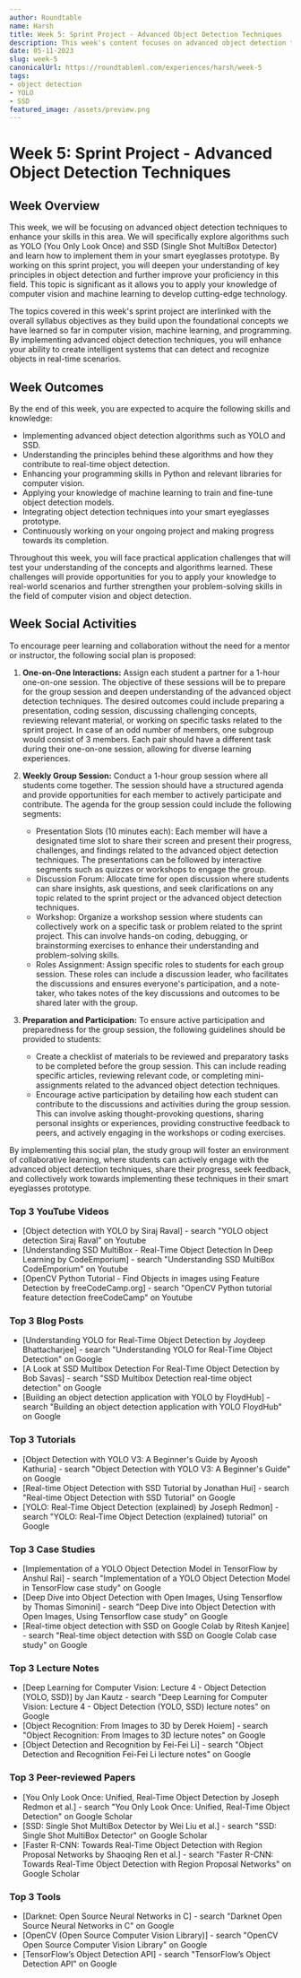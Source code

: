 ```yaml
---
author: Roundtable
name: Harsh
title: Week 5: Sprint Project - Advanced Object Detection Techniques
description: This week's content focuses on advanced object detection techniques such as YOLO and SSD to enhance skills in this area. Students will learn how to implement these algorithms in their smart eyeglasses prototype, improve their programming skills in Python, and apply machine learning to train object detection models. The content is significant as it allows students to apply their knowledge of computer vision and machine learning to develop cutting-edge technology.
date: 05-11-2023
slug: week-5
canonicalUrl: https://roundtableml.com/experiences/harsh/week-5
tags:
- object detection
- YOLO
- SSD
featured_image: /assets/preview.png
---
```


# Week 5: Sprint Project - Advanced Object Detection Techniques

## Week Overview

This week, we will be focusing on advanced object detection techniques to enhance your skills in this area. We will specifically explore algorithms such as YOLO (You Only Look Once) and SSD (Single Shot MultiBox Detector) and learn how to implement them in your smart eyeglasses prototype. By working on this sprint project, you will deepen your understanding of key principles in object detection and further improve your proficiency in this field. This topic is significant as it allows you to apply your knowledge of computer vision and machine learning to develop cutting-edge technology.

The topics covered in this week's sprint project are interlinked with the overall syllabus objectives as they build upon the foundational concepts we have learned so far in computer vision, machine learning, and programming. By implementing advanced object detection techniques, you will enhance your ability to create intelligent systems that can detect and recognize objects in real-time scenarios.

## Week Outcomes

By the end of this week, you are expected to acquire the following skills and knowledge:

- Implementing advanced object detection algorithms such as YOLO and SSD.
- Understanding the principles behind these algorithms and how they contribute to real-time object detection.
- Enhancing your programming skills in Python and relevant libraries for computer vision.
- Applying your knowledge of machine learning to train and fine-tune object detection models.
- Integrating object detection techniques into your smart eyeglasses prototype.
- Continuously working on your ongoing project and making progress towards its completion.

Throughout this week, you will face practical application challenges that will test your understanding of the concepts and algorithms learned. These challenges will provide opportunities for you to apply your knowledge to real-world scenarios and further strengthen your problem-solving skills in the field of computer vision and object detection.


## Week Social Activities

To encourage peer learning and collaboration without the need for a mentor or instructor, the following social plan is proposed:

1. **One-on-One Interactions:**
Assign each student a partner for a 1-hour one-on-one session. The objective of these sessions will be to prepare for the group session and deepen understanding of the advanced object detection techniques. The desired outcomes could include preparing a presentation, coding session, discussing challenging concepts, reviewing relevant material, or working on specific tasks related to the sprint project. In case of an odd number of members, one subgroup would consist of 3 members. Each pair should have a different task during their one-on-one session, allowing for diverse learning experiences.

2. **Weekly Group Session:**
Conduct a 1-hour group session where all students come together. The session should have a structured agenda and provide opportunities for each member to actively participate and contribute. The agenda for the group session could include the following segments:
   - Presentation Slots (10 minutes each): Each member will have a designated time slot to share their screen and present their progress, challenges, and findings related to the advanced object detection techniques. The presentations can be followed by interactive segments such as quizzes or workshops to engage the group.
   - Discussion Forum: Allocate time for open discussion where students can share insights, ask questions, and seek clarifications on any topic related to the sprint project or the advanced object detection techniques.
   - Workshop: Organize a workshop session where students can collectively work on a specific task or problem related to the sprint project. This can involve hands-on coding, debugging, or brainstorming exercises to enhance their understanding and problem-solving skills.
   - Roles Assignment: Assign specific roles to students for each group session. These roles can include a discussion leader, who facilitates the discussions and ensures everyone's participation, and a note-taker, who takes notes of the key discussions and outcomes to be shared later with the group.

3. **Preparation and Participation:**
To ensure active participation and preparedness for the group session, the following guidelines should be provided to students:
   - Create a checklist of materials to be reviewed and preparatory tasks to be completed before the group session. This can include reading specific articles, reviewing relevant code, or completing mini-assignments related to the advanced object detection techniques.
   - Encourage active participation by detailing how each student can contribute to the discussions and activities during the group session. This can involve asking thought-provoking questions, sharing personal insights or experiences, providing constructive feedback to peers, and actively engaging in the workshops or coding exercises.

By implementing this social plan, the study group will foster an environment of collaborative learning, where students can actively engage with the advanced object detection techniques, share their progress, seek feedback, and collectively work towards implementing these techniques in their smart eyeglasses prototype.


### Top 3 YouTube Videos
- [Object detection with YOLO by Siraj Raval] - search "YOLO object detection Siraj Raval" on Youtube
- [Understanding SSD MultiBox - Real-Time Object Detection In Deep Learning by CodeEmporium] - search "Understanding SSD MultiBox CodeEmporium" on Youtube
- [OpenCV Python Tutorial - Find Objects in images using Feature Detection by freeCodeCamp.org] - search "OpenCV Python tutorial feature detection freeCodeCamp" on Youtube

### Top 3 Blog Posts
- [Understanding YOLO for Real-Time Object Detection by Joydeep Bhattacharjee] - search "Understanding YOLO for Real-Time Object Detection" on Google
- [A Look at SSD Multibox Detection For Real-Time Object Detection by Bob Savas] - search "SSD Multibox Detection real-time object detection" on Google
- [Building an object detection application with YOLO by FloydHub] - search "Building an object detection application with YOLO FloydHub" on Google

### Top 3 Tutorials
- [Object Detection with YOLO V3: A Beginner's Guide by Ayoosh Kathuria] - search "Object Detection with YOLO V3: A Beginner's Guide" on Google
- [Real-time Object Detection with SSD Tutorial by Jonathan Hui] - search "Real-time Object Detection with SSD Tutorial" on Google
- [YOLO: Real-Time Object Detection (explained) by Joseph Redmon] - search "YOLO: Real-Time Object Detection (explained) tutorial" on Google

### Top 3 Case Studies
- [Implementation of a YOLO Object Detection Model in TensorFlow by Anshul Rai] - search "Implementation of a YOLO Object Detection Model in TensorFlow case study" on Google
- [Deep Dive into Object Detection with Open Images, Using Tensorflow by Thomas Simonini] - search "Deep Dive into Object Detection with Open Images, Using Tensorflow case study" on Google
- [Real-time object detection with SSD on Google Colab by Ritesh Kanjee] - search "Real-time object detection with SSD on Google Colab case study" on Google

### Top 3 Lecture Notes
- [Deep Learning for Computer Vision: Lecture 4 - Object Detection (YOLO, SSD)] by Jan Kautz - search "Deep Learning for Computer Vision: Lecture 4 - Object Detection (YOLO, SSD) lecture notes" on Google
- [Object Recognition: From Images to 3D by Derek Hoiem] - search "Object Recognition: From Images to 3D lecture notes" on Google
- [Object Detection and Recognition by Fei-Fei Li] - search "Object Detection and Recognition Fei-Fei Li lecture notes" on Google

### Top 3 Peer-reviewed Papers
- [You Only Look Once: Unified, Real-Time Object Detection by Joseph Redmon et al.] - search "You Only Look Once: Unified, Real-Time Object Detection" on Google Scholar
- [SSD: Single Shot MultiBox Detector by Wei Liu et al.] - search "SSD: Single Shot MultiBox Detector" on Google Scholar
- [Faster R-CNN: Towards Real-Time Object Detection with Region Proposal Networks by Shaoqing Ren et al.] - search "Faster R-CNN: Towards Real-Time Object Detection with Region Proposal Networks" on Google Scholar

### Top 3 Tools
- [Darknet: Open Source Neural Networks in C] - search "Darknet Open Source Neural Networks in C" on Google
- [OpenCV (Open Source Computer Vision Library)] - search "OpenCV Open Source Computer Vision Library" on Google
- [TensorFlow’s Object Detection API] - search "TensorFlow’s Object Detection API" on Google